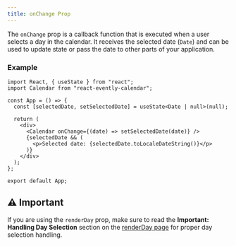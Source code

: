 ```yaml
---
title: onChange Prop
---
```


The `onChange` prop is a callback function that is executed when a user selects a day in the calendar.
It receives the selected date (`Date`) and can be used to update state or pass the date to other parts of your application.

### Example

```tsx lineNumbers
import React, { useState } from "react";
import Calendar from "react-evently-calendar";

const App = () => {
  const [selectedDate, setSelectedDate] = useState<Date | null>(null);

  return (
    <div>
      <Calendar onChange={(date) => setSelectedDate(date)} />
      {selectedDate && (
        <p>Selected date: {selectedDate.toLocaleDateString()}</p>
      )}
    </div>
  );
};

export default App;
```

## ⚠️ Important

If you are using the `renderDay` prop, make sure to read the **Important: Handling Day Selection** section on the [renderDay page](/en/docs/Customization/renderDay#%EF%B8%8F-important-handling-day-selection) for proper day selection handling.
